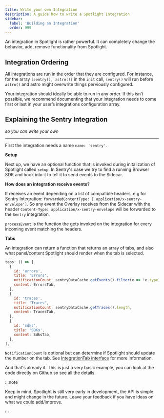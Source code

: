 ```yaml
---
title: Write your own Integration
description: A guide how to write a Spotlight Integration
sidebar:
  label: 'Building an Integration'
  order: 999
---
```


An integration in Spotlight is rather powerful. It can completely change the behavior, add, remove functionality from
Spotlight.

## Integration Ordering

All integrations are run in the order that they are configured. For instance, for the array `[sentry(), astro()]` in the
`init` call, `sentry()` will run before `astro()` and astro might overwrite things perviously configured.

Your integration should ideally be able to run in any order. If this isn’t possible, we recommend documenting that your integration
needs to come first or last in your user’s integrations configuration array.

## Explaining the Sentry Integration


_so you can write your own_

---

First the integration needs a name `name: 'sentry'`.

**Setup**

Next up, we have an optional function that is invoked during initalization of Spotlight called `setup`.
In Sentry's case we try to find a running Browser SDK and hook into it to tell it to send events to the Sidecar.

**How does an integration receive events?**

It receives an event depending on a list of compatible headers, e.g for Sentry Integration: `forwardedContentType: ['application/x-sentry-envelope']`.
So any event the Overlay receives from the Sidecar with the header `Content-Type: application/x-sentry-envelope` will be forwarded to the `Sentry` integration.

`processEvent` is the function the gets invoked on the integration for every incoming event matching the headers.

**Tabs**

An integration can return a function that returns an array of tabs, and also what panel/content Spotlight should render when the tab is selected.

```js
tabs: () => [
  {
    id: 'errors',
    title: 'Errors',
    notificationCount: sentryDataCache.getEvents().filter(e => !e.type).length,
    content: ErrorsTab,
  },
  {
    id: 'traces',
    title: 'Traces',
    notificationCount: sentryDataCache.getTraces().length,
    content: TracesTab,
  },
  {
    id: 'sdks',
    title: 'SDKs',
    content: SdksTab,
  },
],
```

`NotificationCount` is optional but can determine if Spotlight should update the number on the tab.
See [IntegrationTab interface](/reference/integrationtab) for more information.


And that's already it. This is just a very basic example, you can look at the code directly on Github so see all the details.

:::note

Keep in mind, Spotlight is still very early in development, the API is simple and might change in the future. Leave your feedback if you have ideas on what we could add/improve.

:::
